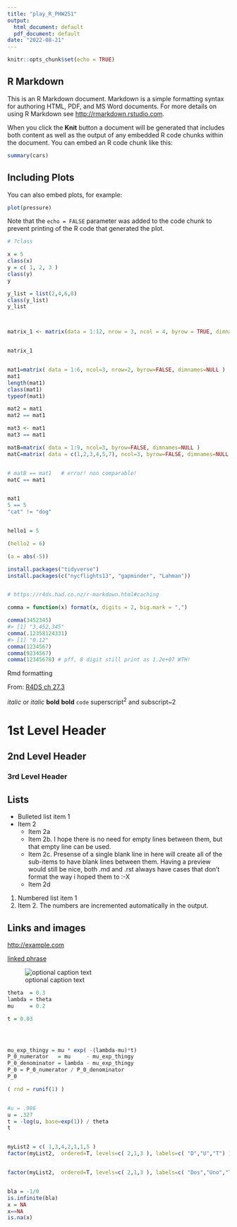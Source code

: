 ---
title: "play_R_PHW251"
output:
  html_document: default
  pdf_document: default
date: "2022-08-21"
---

```{r setup, include=FALSE}
knitr::opts_chunk$set(echo = TRUE)
```

## R Markdown

This is an R Markdown document. Markdown is a simple formatting syntax for authoring HTML, PDF, and MS Word documents. For more details on using R Markdown see <http://rmarkdown.rstudio.com>.

When you click the **Knit** button a document will be generated that includes both content as well as the output of any embedded R code chunks within the document. You can embed an R code chunk like this:

```{r cars}
summary(cars)
```

## Including Plots

You can also embed plots, for example:

```{r pressure, echo=FALSE}
plot(pressure)
```

Note that the `echo = FALSE` parameter was added to the code chunk to prevent printing of the R code that generated the plot.


```{r play by Sn50}
# ?class

x = 5
class(x)
y = c( 1, 2, 3 )
class(y)
y

y_list = list(2,4,6,8)
class(y_list)
y_list



matrix_1 <- matrix(data = 1:12, nrow = 3, ncol = 4, byrow = TRUE, dimnames = NULL)


matrix_1


mat1=matrix( data = 1:6, ncol=3, nrow=2, byrow=FALSE, dimnames=NULL ) 
mat1
length(mat1)
class(mat1)
typeof(mat1)

mat2 = mat1
mat2 == mat1

mat3 <- mat1
mat3 == mat1

matB=matrix( data = 1:9, ncol=3, byrow=FALSE, dimnames=NULL ) 
matC=matrix( data = c(1,2,3,4,5,7), ncol=3, byrow=FALSE, dimnames=NULL ) 


# matB == mat1   # error! non comparable!
matC == mat1 


mat1
5 == 5
"cat" != "dog"


hello1 = 5

(hello2 = 6)

(a = abs(-5))
```
```{r r4ds prereq}

install.packages("tidyverse")
install.packages(c("nycflights13", "gapminder", "Lahman"))


# https://r4ds.had.co.nz/r-markdown.html#caching

comma = function(x) format(x, digits = 2, big.mark = ",")

comma(3452345)
#> [1] "3,452,345"
comma(.12358124331)
#> [1] "0.12"
comma(1234567)
comma(9234567)
comma(12345678) # pff, 8 digit still print as 1.2e+07 WTH!

```

Rmd formatting

From: <A HREF="http://rmarkdown.rstudio.com">R4DS ch 27.3</A>


*italic* or _italic_
**bold** __bold__
`code`
superscript^2^ and subscript~2


# 1st Level Header

## 2nd Level Header

### 3rd Level Header

Lists
------------------------------------------------------------

*   Bulleted list item 1
*   Item 2
    * Item 2a
    * Item 2b.  I hope there is no need for empty lines between them, but that empty line can be used.  
    * Item 2c.  Presense of a single blank line in here will create all of the sub-items to have blank lines between them.  Having a preview would still be nice, both .md and .rst always have cases that don't format the way i hoped them to :-X
    * Item 2d
    

1.  Numbered list item 1
1.  Item 2. The numbers are incremented automatically in the output.

Links and images
------------------------------------------------------------

<http://example.com>

[linked phrase](http://example.com)

![optional caption text](path/to/img.png)


```{r scratch pad for phylo birth-death simulation}
theta  = 0.3
lambda = theta
mu     = 0.2

t = 0.03




mu_exp_thingy = mu * exp( -(lambda-mu)*t)
P_0_numerator   = mu     - mu_exp_thingy
P_0_denominator = lambda - mu_exp_thingy
P_0 = P_0_numerator / P_0_denominator
P_0

( rnd = runif(1) )


#u = .986
u = .327
t = -log(u, base=exp(1)) / theta
t


myList2 = c( 1,3,4,2,1,1,5 )
factor(myList2,  ordered=T, levels=c( 2,1,3 ), labels=c( "D","U","T") )


factor(myList2,  ordered=T, levels=c( 2,1,3 ), labels=c( "Dos","Uno","Tres") )


bla = -1/0
is.infinite(bla)
x = NA
x==NA
is.na(x)

```
